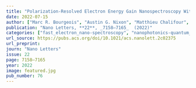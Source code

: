 ```yaml
---
title: "Polarization-Resolved Electron Energy Gain Nanospectroscopy With Phase-Structured Electron Beams"
date: 2022-07-15
author: ["Marc R. Bourgeois", "Austin G. Nixon", "Matthieu Chalifour", "Elliot K. Beutler", "David J. Masiello"]
publication: "Nano Letters, **22**, _7158–7165_  (2022)"
categories: ["fast_electron_nano-spectroscopy", "nanophotonics-quantum_optics"]
url_source: https://pubs.acs.org/doi/10.1021/acs.nanolett.2c02375
url_preprint: 
journ: "Nano Letters"
issue: 22
page: 7158–7165
year: 2022
image: featured.jpg
pub_number: 76
---
```

